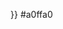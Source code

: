 <noinclude>
{{colorsample|{{ {{PAGENAME}} }}}}
</noinclude><nowiki>#</nowiki>a0ffa0<noinclude>[[Category:化学元素模板|{{PAGENAME}}]]













</noinclude>